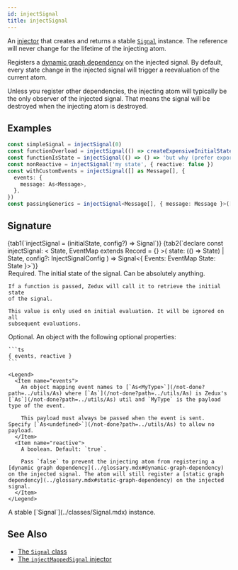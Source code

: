 ```yaml
---
id: injectSignal
title: injectSignal
---
```



An [injector](../glossary.mdx#injector) that creates and returns a stable [`Signal`](../classes/Signal.mdx) instance. The reference will never change for the lifetime of the injecting atom.

Registers a [dynamic graph dependency](../glossary.mdx#dynamic-graph-dependency) on the injected signal. By default, every state change in the injected signal will trigger a reevaluation of the current atom.

Unless you register other dependencies, the injecting atom will typically be the only observer of the injected signal. That means the signal will be destroyed when the injecting atom is destroyed.

## Examples

```ts
const simpleSignal = injectSignal(0)
const functionOverload = injectSignal(() => createExpensiveInitialState())
const functionIsState = injectSignal(() => () => 'but why (prefer exports)')
const nonReactive = injectSignal('my state', { reactive: false })
const withCustomEvents = injectSignal([] as Message[], {
  events: {
    message: As<Message>,
  },
})
const passingGenerics = injectSignal<Message[], { message: Message }>([])
```

## Signature

<Tabs>
  {tab1(`injectSignal = (initialState, config?) => Signal`)}
  {tab2(`declare const injectSignal: <
    State,
    EventMap extends Record<string, any> = {}
  >(
    state: (() => State) | State,
    config?: InjectSignalConfig<EventMap>
  ) => Signal<{
    Events: EventMap
    State: State
  }>`)}
</Tabs>

<Legend>
  <Item name="initialState">
    Required. The initial state of the signal. Can be absolutely anything.

    If a function is passed, Zedux will call it to retrieve the initial state
    of the signal.

    This value is only used on initial evaluation. It will be ignored on all
    subsequent evaluations.

  </Item>
  <Item name="config">
    Optional. An object with the following optional properties:

    ```ts
    { events, reactive }
    ```

    <Legend>
      <Item name="events">
        An object mapping event names to [`As<MyType>`](/not-done?path=../utils/As) where [`As`](/not-done?path=../utils/As) is Zedux's [`As`](/not-done?path=../utils/As) util and `MyType` is the payload type of the event.

        This payload must always be passed when the event is sent. Specify [`As<undefined>`](/not-done?path=../utils/As) to allow no payload.
      </Item>
      <Item name="reactive">
        A boolean. Default: `true`.

        Pass `false` to prevent the injecting atom from registering a [dynamic graph dependency](../glossary.mdx#dynamic-graph-dependency) on the injected signal. The atom will still register a [static graph dependency](../glossary.mdx#static-graph-dependency) on the injected signal.
      </Item>
    </Legend>

  </Item>
  <Item name="Returns">
    A stable [`Signal`](../classes/Signal.mdx) instance.
  </Item>
</Legend>

## See Also

- [The `Signal` class](../classes/Signal.mdx)
- [The `injectMappedSignal` injector](./injectMappedSignal.mdx)
